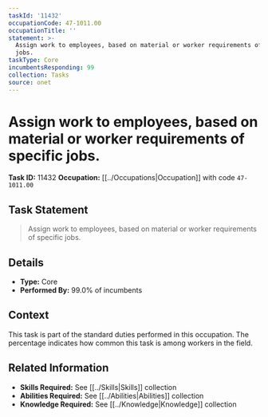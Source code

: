 ```yaml
---
taskId: '11432'
occupationCode: 47-1011.00
occupationTitle: ''
statement: >-
  Assign work to employees, based on material or worker requirements of specific
  jobs.
taskType: Core
incumbentsResponding: 99
collection: Tasks
source: onet
---
```

# Assign work to employees, based on material or worker requirements of specific jobs.

**Task ID:** 11432
**Occupation:** [[../Occupations|Occupation]] with code `47-1011.00`

## Task Statement

> Assign work to employees, based on material or worker requirements of specific jobs.

## Details

- **Type:** Core
- **Performed By:** 99.0% of incumbents

## Context

This task is part of the standard duties performed in this occupation. The percentage indicates how common this task is among workers in the field.

## Related Information

- **Skills Required:** See [[../Skills|Skills]] collection
- **Abilities Required:** See [[../Abilities|Abilities]] collection
- **Knowledge Required:** See [[../Knowledge|Knowledge]] collection
